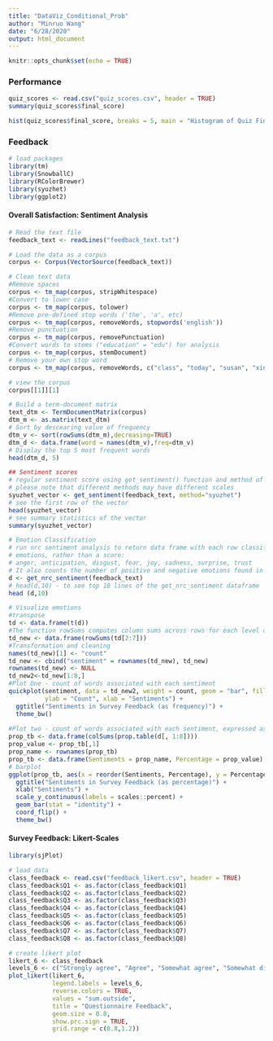 ```yaml
---
title: "DataViz_Conditional_Prob"
author: "Minruo Wang"
date: "6/28/2020"
output: html_document
---
```


```r
knitr::opts_chunk$set(echo = TRUE)
```

### Performance

```r
quiz_scores <- read.csv("quiz_scores.csv", header = TRUE)
summary(quiz_scores$final_score)

hist(quiz_scores$final_score, breaks = 5, main = "Histogram of Quiz Final Score", xlab = "Final Score")
```

### Feedback

```r
# load packages
library(tm)
library(SnowballC)
library(RColorBrewer)
library(syuzhet)
library(ggplot2)
```


#### Overall Satisfaction: Sentiment Analysis
```r
# Read the text file
feedback_text <- readLines("feedback_text.txt")

# Load the data as a corpus
corpus <- Corpus(VectorSource(feedback_text))

# Clean text data
#Remove spaces
corpus <- tm_map(corpus, stripWhitespace)
#Convert to lower case 
corpus <- tm_map(corpus, tolower) 
#Remove pre-defined stop words ('the', 'a', etc) 
corpus <- tm_map(corpus, removeWords, stopwords('english'))
#Remove punctuation 
corpus <- tm_map(corpus, removePunctuation)
#Convert words to stems ("education" = "edu") for analysis
corpus <- tm_map(corpus, stemDocument)
# Remove your own stop word
corpus <- tm_map(corpus, removeWords, c("class", "today", "susan", "xinxin"))

# view the corpus
corpus[[1]][1]

# Build a term-document matrix
text_dtm <- TermDocumentMatrix(corpus)
dtm_m <- as.matrix(text_dtm)
# Sort by descearing value of frequency
dtm_v <- sort(rowSums(dtm_m),decreasing=TRUE)
dtm_d <- data.frame(word = names(dtm_v),freq=dtm_v)
# Display the top 5 most frequent words
head(dtm_d, 5)

## Sentiment scores
# regular sentiment score using get_sentiment() function and method of your choice
# please note that different methods may have different scales
syuzhet_vector <- get_sentiment(feedback_text, method="syuzhet")
# see the first row of the vector
head(syuzhet_vector)
# see summary statistics of the vector
summary(syuzhet_vector)

# Emotion Classification
# run nrc sentiment analysis to return data frame with each row classified as one of the following
# emotions, rather than a score: 
# anger, anticipation, disgust, fear, joy, sadness, surprise, trust 
# It also counts the number of positive and negative emotions found in each row
d <- get_nrc_sentiment(feedback_text)
# head(d,10) - to see top 10 lines of the get_nrc_sentiment dataframe
head (d,10)

# Visualize emotions
#transpose
td <- data.frame(t(d))
#The function rowSums computes column sums across rows for each level of a grouping variable.
td_new <- data.frame(rowSums(td[2:7]))
#Transformation and cleaning
names(td_new)[1] <- "count"
td_new <- cbind("sentiment" = rownames(td_new), td_new)
rownames(td_new) <- NULL
td_new2<-td_new[1:8,]
#Plot One - count of words associated with each sentiment
quickplot(sentiment, data = td_new2, weight = count, geom = "bar", fill = sentiment, 
          ylab = "Count", xlab = "Sentiments") + 
  ggtitle("Sentiments in Survey Feedback (as frequency)") +
  theme_bw()
  
#Plot two - count of words associated with each sentiment, expressed as a percentage
prop_tb <- data.frame(colSums(prop.table(d[, 1:8])))
prop_value <- prop_tb[,1]
prop_name <- rownames(prop_tb)
prop_tb <- data.frame(Sentiments = prop_name, Percentage = prop_value)
# barplot
ggplot(prop_tb, aes(x = reorder(Sentiments, Percentage), y = Percentage, fill = Sentiments)) +
  ggtitle("Sentiments in Survey Feedback (as percentage)") +
  xlab("Sentiments") +
  scale_y_continuous(labels = scales::percent) +
  geom_bar(stat = "identity") +
  coord_flip() +
  theme_bw()
```

#### Survey Feedback: Likert-Scales

```r
library(sjPlot)

# load data
class_feedback <- read.csv("feedback_likert.csv", header = TRUE)
class_feedback$Q1 <- as.factor(class_feedback$Q1)
class_feedback$Q2 <- as.factor(class_feedback$Q2)
class_feedback$Q3 <- as.factor(class_feedback$Q3)
class_feedback$Q4 <- as.factor(class_feedback$Q4)
class_feedback$Q5 <- as.factor(class_feedback$Q5)
class_feedback$Q6 <- as.factor(class_feedback$Q6)
class_feedback$Q7 <- as.factor(class_feedback$Q7)
class_feedback$Q8 <- as.factor(class_feedback$Q8)

# create likert plot
likert_6 <- class_feedback
levels_6 <- c("Strongly agree", "Agree", "Somewhat agree", "Somewhat disagree", "Disagree", "Strongly disagree")
plot_likert(likert_6, 
            legend.labels = levels_6, 
            reverse.colors = TRUE, 
            values = "sum.outside", 
            title = "Questionnaire Feedback",
            geom.size = 0.8,
            show.prc.sign = TRUE,
            grid.range = c(0.8,1.2))
```



